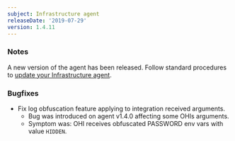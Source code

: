 ```yaml
---
subject: Infrastructure agent
releaseDate: '2019-07-29'
version: 1.4.11
---
```


### Notes

A new version of the agent has been released. Follow standard procedures to [update your Infrastructure agent](/docs/infrastructure/new-relic-infrastructure/installation/update-infrastructure-agent).

### Bugfixes

* Fix log obfuscation feature applying to integration received arguments.
  * Bug was introduced on agent v1.4.0 affecting some OHIs arguments.
  * Symptom was: OHI receives obfuscated PASSWORD env vars with value `HIDDEN`.
